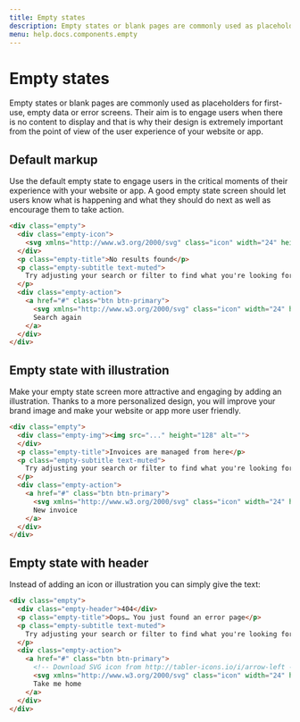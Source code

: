 ```yaml
---
title: Empty states
description: Empty states or blank pages are commonly used as placeholders for first-use, empty data or error screens. Their aim is to engage users when there is no content to display and that is why their design is extremely important from the point of view of the user experience of your website or app.
menu: help.docs.components.empty
---
```


# Empty states

Empty states or blank pages are commonly used as placeholders for first-use, empty data or error screens. Their aim is to engage users when there is no content to display and that is why their design is extremely important from the point of view of the user experience of your website or app.

## Default markup

Use the default empty state to engage users in the critical moments of their experience with your website or app. A good empty state screen should let users know what is happening and what they should do next as well as encourage them to take action.

~~~html
<div class="empty">
  <div class="empty-icon">
    <svg xmlns="http://www.w3.org/2000/svg" class="icon" width="24" height="24" viewBox="0 0 24 24" stroke-width="2" stroke="currentColor" fill="none" stroke-linecap="round" stroke-linejoin="round"><path stroke="none" d="M0 0h24v24H0z" fill="none"/><circle cx="12" cy="12" r="9" /><line x1="9" y1="10" x2="9.01" y2="10" /><line x1="15" y1="10" x2="15.01" y2="10" /><path d="M9.5 15.25a3.5 3.5 0 0 1 5 0" /></svg>
  </div>
  <p class="empty-title">No results found</p>
  <p class="empty-subtitle text-muted">
    Try adjusting your search or filter to find what you're looking for.
  </p>
  <div class="empty-action">
    <a href="#" class="btn btn-primary">
      <svg xmlns="http://www.w3.org/2000/svg" class="icon" width="24" height="24" viewBox="0 0 24 24" stroke-width="2" stroke="currentColor" fill="none" stroke-linecap="round" stroke-linejoin="round"><path stroke="none" d="M0 0h24v24H0z" fill="none"/><circle cx="10" cy="10" r="7" /><line x1="21" y1="21" x2="15" y2="15" /></svg>
      Search again
    </a>
  </div>
</div>
~~~


## Empty state with illustration

Make your empty state screen more attractive and engaging by adding an illustration. Thanks to a more personalized design, you will improve your brand image and make your website or app more user friendly.

~~~html
<div class="empty">
  <div class="empty-img"><img src="..." height="128" alt="">
  </div>
  <p class="empty-title">Invoices are managed from here</p>
  <p class="empty-subtitle text-muted">
    Try adjusting your search or filter to find what you're looking for.
  </p>
  <div class="empty-action">
    <a href="#" class="btn btn-primary">
      <svg xmlns="http://www.w3.org/2000/svg" class="icon" width="24" height="24" viewBox="0 0 24 24" stroke-width="2" stroke="currentColor" fill="none" stroke-linecap="round" stroke-linejoin="round"><path stroke="none" d="M0 0h24v24H0z" fill="none"/><line x1="12" y1="5" x2="12" y2="19" /><line x1="5" y1="12" x2="19" y2="12" /></svg>
      New invoice
    </a>
  </div>
</div>
~~~

## Empty state with header

Instead of adding an icon or illustration you can simply give the text:

~~~html
<div class="empty">
  <div class="empty-header">404</div>
  <p class="empty-title">Oops… You just found an error page</p>
  <p class="empty-subtitle text-muted">
    Try adjusting your search or filter to find what you're looking for.
  </p>
  <div class="empty-action">
    <a href="#" class="btn btn-primary">
      <!-- Download SVG icon from http://tabler-icons.io/i/arrow-left -->
      <svg xmlns="http://www.w3.org/2000/svg" class="icon" width="24" height="24" viewBox="0 0 24 24" stroke-width="2" stroke="currentColor" fill="none" stroke-linecap="round" stroke-linejoin="round"><path stroke="none" d="M0 0h24v24H0z" fill="none"/><line x1="5" y1="12" x2="19" y2="12" /><line x1="5" y1="12" x2="11" y2="18" /><line x1="5" y1="12" x2="11" y2="6" /></svg>
      Take me home
    </a>
  </div>
</div>
~~~
